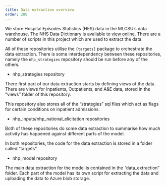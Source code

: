 ```yaml
---
title: Data extraction overview
order: 200
---
```


We store Hospital Episodes Statistics (HES) data in the MLCSU's data warehouse. 
The NHS Data Dictionary is available to [view online](https://digital.nhs.uk/data-and-information/data-tools-and-services/data-services/hospital-episode-statistics/hospital-episode-statistics-data-dictionary).
There are a number of scripts in this project which are used to extract the data.

All of these repositories utilise the `{targets}` package to orchestrate the data extraction.
There is some interdependency between these repositories, namely the `nhp_strategies` repository should be run before any of the others.

- nhp_strategies repository

There first part of our data extraction starts by defining views of the data.
There are views for Inpatients, Outpatients, and A&E data, stored in the "views" folder of this repository.

This repository also stores all of the "strategies" sql files which act as flags for certain conditions on inpatient admissions.

- nhp_inputs/nhp_national_elicitation repositories

Both of these repositories do some data extraction to summarise how much activity has happened against different parts of the model.

In both repositories, the code for the data extraction is stored in a folder called "targets".

- nhp_model repository

The main data extraction for the model is contained in the "data_extraction" folder.
Each part of the model has its own script for extracting the data and uploading the data to Azure blob storage.
